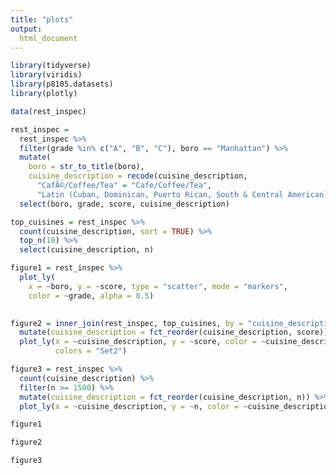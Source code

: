 ```yaml
---
title: "plots"
output: 
  html_document
---
```


```r
library(tidyverse)
library(viridis)
library(p8105.datasets)
library(plotly)
```


```r
data(rest_inspec)

rest_inspec =
  rest_inspec %>%
  filter(grade %in% c("A", "B", "C"), boro == "Manhattan") %>% 
  mutate(
    boro = str_to_title(boro), 
    cuisine_description = recode(cuisine_description,
      "CafÃ©/Coffee/Tea" = "Cafe/Coffee/Tea", 
      "Latin (Cuban, Dominican, Puerto Rican, South & Central American)" = "Latin")) %>% 
  select(boro, grade, score, cuisine_description)

top_cuisines = rest_inspec %>% 
  count(cuisine_description, sort = TRUE) %>% 
  top_n(10) %>% 
  select(cuisine_description, n)
```


```r
figure1 = rest_inspec %>% 
  plot_ly(
    x = ~boro, y = ~score, type = "scatter", mode = "markers",
    color = ~grade, alpha = 0.5)
  

figure2 = inner_join(rest_inspec, top_cuisines, by = "cuisine_description") %>% 
  mutate(cuisine_description = fct_reorder(cuisine_description, score)) %>% 
  plot_ly(x = ~cuisine_description, y = ~score, color = ~cuisine_description, type = "box",
          colors = "Set2")

figure3 = rest_inspec %>% 
  count(cuisine_description) %>% 
  filter(n >= 1500) %>% 
  mutate(cuisine_description = fct_reorder(cuisine_description, n)) %>% 
  plot_ly(x = ~cuisine_description, y = ~n, color = ~cuisine_description, type = "bar")

figure1 

figure2 

figure3

```


